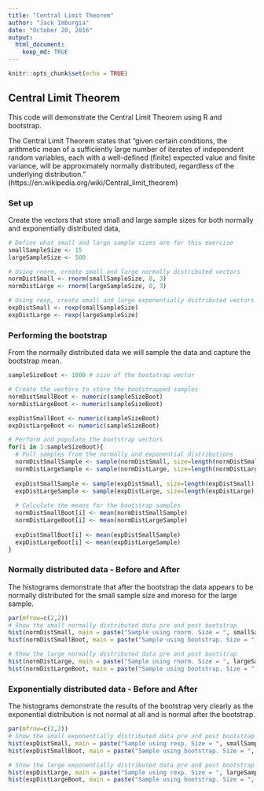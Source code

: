 ```yaml
---
title: "Central Limit Theorem"
author: "Jack Imburgia"
date: "October 20, 2016"
output: 
  html_document:
    keep_md: TRUE
---
```


```r
knitr::opts_chunk$set(echo = TRUE)
```

## Central Limit Theorem

This code will demonstrate the Central Limit Theorem using R and bootstrap.

The Central Limit Theorem states that "given certain conditions, the arithmetic mean of a sufficiently large number of iterates of independent random variables, each with a well-defined (finite) expected value and finite variance, will be approximately normally distributed, regardless of the underlying distribution."
(https://en.wikipedia.org/wiki/Central_limit_theorem)

### Set up
Create the vectors that store small and large sample sizes for both normally and exponentially distributed data,
```r
# Define what small and large sample sizes are for this exercise
smallSampleSize <- 15
largeSampleSize <- 500

# Using rnorm, create small and large normally distributed vectors
normDistSmall <- rnorm(smallSampleSize, 0, 3)
normDistLarge <- rnorm(largeSampleSize, 0, 3)

# Using rexp, create small and large exponentially distributed vectors
expDistSmall <- rexp(smallSampleSize)
expDistLarge <- rexp(largeSampleSize)
```

### Performing the bootstrap
From the normally distributed data we will sample the data and capture the bootstrap mean.
```r
sampleSizeBoot <- 1000 # size of the bootstrap vector

# Create the vectors to store the bootstrapped samples
normDistSmallBoot <- numeric(sampleSizeBoot)
normDistLargeBoot <- numeric(sampleSizeBoot)

expDistSmallBoot <- numeric(sampleSizeBoot)
expDistLargeBoot <- numeric(sampleSizeBoot)

# Perform and populate the bootstrap vectors
for(i in 1:sampleSizeBoot){
  # Pull samples from the normally and exponential distributions
  normDistSmallSample <- sample(normDistSmall, size=length(normDistSmall), replace=TRUE)
  normDistLargeSample <- sample(normDistLarge, size=length(normDistLarge), replace=TRUE)
  
  expDistSmallSample <- sample(expDistSmall, size=length(expDistSmall), replace=TRUE)
  expDistLargeSample <- sample(expDistLarge, size=length(expDistLarge), replace=TRUE)
  
  # Calculate the means for the bootstrap samples
  normDistSmallBoot[i] <- mean(normDistSmallSample)
  normDistLargeBoot[i] <- mean(normDistLargeSample)
  
  expDistSmallBoot[i] <- mean(expDistSmallSample)
  expDistLargeBoot[i] <- mean(expDistLargeSample)
}
```

### Normally distributed data - Before and After
The histograms demonstrate that after the bootstrap the data appears to be normally distributed for the small sample size and moreso for the large sample.
```r
par(mfrow=c(2,2))
# Show the small normally distributed data pre and post bootstrap
hist(normDistSmall, main = paste("Sample using rnorm. Size = ", smallSampleSize, sep = " "))
hist(normDistSmallBoot, main = paste("Sample using bootstrap. Size = ", smallSampleSize, sep = " "))

# Show the large normally distributed data pre and post bootstrap
hist(normDistLarge, main = paste("Sample using rnorm. Size = ", largeSampleSize, sep = " "))
hist(normDistLargeBoot, main = paste("Sample using bootstrap. Size = ", largeSampleSize, sep = " "))
```

### Exponentially distributed data - Before and After
The histograms demonstrate the results of the bootstrap very clearly as the exponential distribution is not normal at all and is normal after the bootstrap.
```r
par(mfrow=c(2,2))
# Show the small exponentially distributed data pre and post bootstrap
hist(expDistSmall, main = paste("Sample using rexp. Size = ", smallSampleSize, sep = " "))
hist(expDistSmallBoot, main = paste("Sample using bootstrap. Size = ", smallSampleSize, sep = " "))

# Show the large exponentially distributed data pre and post bootstrap
hist(expDistLarge, main = paste("Sample using rexp. Size = ", largeSampleSize, sep = " "))
hist(expDistLargeBoot, main = paste("Sample using bootstrap. Size = ", largeSampleSize, sep = " "))
```
